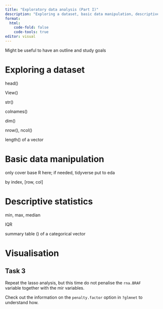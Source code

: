 ```yaml
---
title: "Exploratory data analysis (Part I)"
description: "Exploring a dataset, basic data manipulation, descriptive statistics"
format: 
  html:
    code-fold: false
    code-tools: true
editor: visual
---
```



Might be useful to have an outline and study goals 

# Exploring a dataset


head()

View()

str()

colnames()

dim()

nrow(), ncol()

length() of a vector 


# Basic data manipulation

only cover base R here; if needed, tidyverse put to eda 

by index, [row, col]



# Descriptive statistics 


min, max, median

IQR

summary
table () of a categorical vector


# Visualisation

::: callout-note
## Task 3

Repeat the lasso analysis, but this time do not penalise the `rna.BRAF` variable together with the mir variables.

Check out the information on the `penalty.factor` option in `?glmnet` to understand how.
:::
